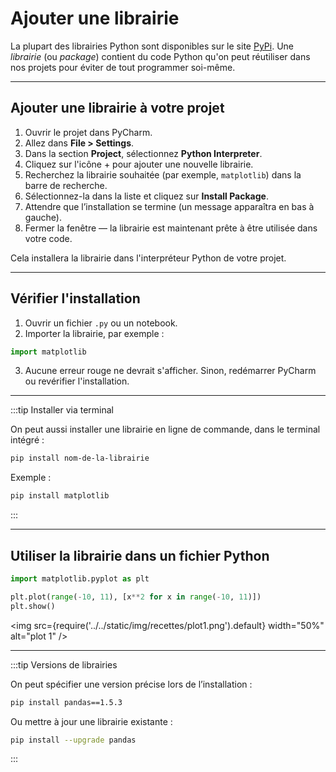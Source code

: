 # Ajouter une librairie

La plupart des librairies Python sont disponibles sur le site [PyPi](https://pypi.org/).
Une *librairie* (ou *package*) contient du code Python qu'on peut réutiliser dans nos projets pour éviter
de tout programmer soi-même.

---

## Ajouter une librairie à votre projet

1. Ouvrir le projet dans PyCharm.
2. Allez dans **File > Settings**.
3. Dans la section **Project**, sélectionnez **Python Interpreter**.
4. Cliquez sur l'icône + pour ajouter une nouvelle librairie.
5. Recherchez la librairie souhaitée (par exemple, `matplotlib`) dans la barre de recherche.
6. Sélectionnez-la dans la liste et cliquez sur **Install Package**.
7. Attendre que l’installation se termine (un message apparaîtra en bas à gauche).
8. Fermer la fenêtre — la librairie est maintenant prête à être utilisée dans votre code.

Cela installera la librairie dans l'interpréteur Python de votre projet.

---

## Vérifier l'installation

1. Ouvrir un fichier `.py` ou un notebook.
2. Importer la librairie, par exemple :

```python
import matplotlib
```

3. Aucune erreur rouge ne devrait s'afficher. Sinon, redémarrer PyCharm ou revérifier l'installation.

---

:::tip Installer via terminal

On peut aussi installer une librairie en ligne de commande, dans le terminal intégré :

```bash
pip install nom-de-la-librairie
```

Exemple :

```bash
pip install matplotlib
```

:::

---

## Utiliser la librairie dans un fichier Python

```python
import matplotlib.pyplot as plt

plt.plot(range(-10, 11), [x**2 for x in range(-10, 11)])
plt.show()
```

<img src={require('../../static/img/recettes/plot1.png').default} width="50%" alt="plot 1" />

---

:::tip Versions de librairies

On peut spécifier une version précise lors de l’installation :

```bash
pip install pandas==1.5.3
```

Ou mettre à jour une librairie existante :

```bash
pip install --upgrade pandas
```

:::
